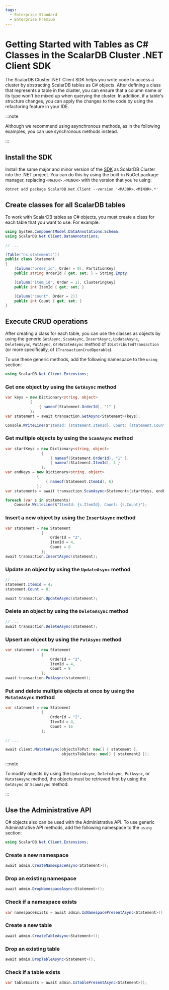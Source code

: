 ```yaml
---
tags:
  - Enterprise Standard
  - Enterprise Premium
---
```


# Getting Started with Tables as C# Classes in the ScalarDB Cluster .NET Client SDK

The ScalarDB Cluster .NET Client SDK helps you write code to access a cluster by abstracting ScalarDB tables as C# objects. After defining a class that represents a table in the cluster, you can ensure that a column name or its type won't be mixed up when querying the cluster. In addition, if a table's structure changes, you can apply the changes to the code by using the refactoring feature in your IDE.

:::note

Although we recommend using asynchronous methods, as in the following examples, you can use synchronous methods instead.

:::

## Install the SDK

Install the same major and minor version of the [SDK](https://www.nuget.org/packages/ScalarDB.Net.Client) as ScalarDB Cluster into the .NET project. You can do this by using the built-in NuGet package manager, replacing `<MAJOR>.<MINOR>` with the version that you're using:

```console
dotnet add package ScalarDB.Net.Client --version '<MAJOR>.<MINOR>.*'
```

## Create classes for all ScalarDB tables

To work with ScalarDB tables as C# objects, you must create a class for each table that you want to use. For example:

```c#
using System.ComponentModel.DataAnnotations.Schema;
using ScalarDB.Net.Client.DataAnnotations;

// ...

[Table("ns.statements")]
public class Statement
{
    [Column("order_id", Order = 0), PartitionKey]
    public string OrderId { get; set; } = String.Empty;

    [Column("item_id", Order = 1), ClusteringKey]
    public int ItemId { get; set; }

    [Column("count", Order = 2)]
    public int Count { get; set; }
}
```

## Execute CRUD operations

After creating a class for each table, you can use the classes as objects by using the generic `GetAsync`, `ScanAsync`, `InsertAsync`, `UpdateAsync`, `DeleteAsync`, `PutAsync`, or `MutateAsync` method of `IDistributedTransaction` (or more specifically, of `ITransactionCrudOperable`).

To use these generic methods, add the following namespace to the `using` section:

```c#
using ScalarDB.Net.Client.Extensions;
```

### Get one object by using the `GetAsync` method

```c#
var keys = new Dictionary<string, object>
           {
               { nameof(Statement.OrderId), "1" }
           };
var statement = await transaction.GetAsync<Statement>(keys);

Console.WriteLine($"ItemId: {statement.ItemId}, Count: {statement.Count}");
```

### Get multiple objects by using the `ScanAsync` method

```c#
var startKeys = new Dictionary<string, object>
                {
                    { nameof(Statement.OrderId), "1" },
                    { nameof(Statement.ItemId), 3 }
                };
var endKeys = new Dictionary<string, object>
              {
                  { nameof(Statement.ItemId), 6}
              };
var statements = await transaction.ScanAsync<Statement>(startKeys, endKeys);

foreach (var s in statements)
    Console.WriteLine($"ItemId: {s.ItemId}, Count: {s.Count}");
```

### Insert a new object by using the `InsertAsync` method

```c#
var statement = new Statement
                {
                    OrderId = "2",
                    ItemId = 4,
                    Count = 8
                };
await transaction.InsertAsync(statement);
```

### Update an object by using the `UpdateAsync` method

```c#
// ...
statement.ItemId = 4;
statement.Count = 8;

await transaction.UpdateAsync(statement);
```

### Delete an object by using the `DeleteAsync` method

```c#
// ...
await transaction.DeleteAsync(statement);
```

### Upsert an object by using the `PutAsync` method

```c#
var statement = new Statement
                {
                    OrderId = "2",
                    ItemId = 4,
                    Count = 8
                };
await transaction.PutAsync(statement);
```

### Put and delete multiple objects at once by using the `MutateAsync` method

```c#
var statement = new Statement
                {
                    OrderId = "2",
                    ItemId = 4,
                    Count = 16
                };

// ...

await client.MutateAsync(objectsToPut: new[] { statement },
                         objectsToDelete: new[] { statement2 });
```

:::note

To modify objects by using the `UpdateAsync`, `DeleteAsync`, `PutAsync`, or `MutateAsync` method, the objects must be retrieved first by using the `GetAsync` or `ScanAsync` method.

:::

## Use the Administrative API

C# objects also can be used with the Administrative API. To use generic Administrative API methods, add the following namespace to the `using` section:

```c#
using ScalarDB.Net.Client.Extensions;
```

### Create a new namespace

```c#
await admin.CreateNamespaceAsync<Statement>();
```

### Drop an existing namespace

```c#
await admin.DropNamespaceAsync<Statement>();
```

### Check if a namespace exists

```c#
var namespaceExists = await admin.IsNamespacePresentAsync<Statement>();
```

### Create a new table

```c#
await admin.CreateTableAsync<Statement>();
```

### Drop an existing table

```c#
await admin.DropTableAsync<Statement>();
```

### Check if a table exists

```c#
var tableExists = await admin.IsTablePresentAsync<Statement>();
```
